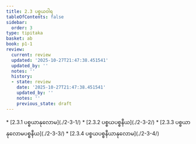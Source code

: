 ```yaml
---
title: 2.3 ပစ္စယဝါရ
tableOfContents: false
sidebar:
  order: 3
type: tipitaka
basket: ab
book: p1-1
review:
  current: review
  updated: '2025-10-27T21:47:38.451541'
  updated_by: ''
  notes: ''
  history:
  - state: review
    date: '2025-10-27T21:47:38.451541'
    updated_by: ''
    notes: ''
    previous_state: draft
---
```



<ReviewStatus review={frontmatter.review} showDetails={true} />

<HypothesisAnnotation frontmatter={frontmatter} />

<DynamicBreadcrumb />



<TableOfContents book="p1-1" section="2.3">
* [2.3.1 ပစ္စယာနုလောမ](./2-3-1/)
* [2.3.2 ပစ္စယပစ္စနီယ](./2-3-2/)
* [2.3.3 ပစ္စယာနုလောမပစ္စနီယ](./2-3-3/)
* [2.3.4 ပစ္စယပစ္စနီယာနုလောမ](./2-3-4/)
</TableOfContents>